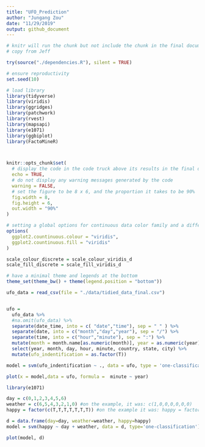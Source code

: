 ```yaml
---
title: "UFO_Prediction"
author: "Jungang Zou"
date: "11/29/2019"
output: github_document
---
```


```r
# knitr will run the chunk but not include the chunk in the final document
# copy from Jeff

try(source("./dependencies.R"), silent = TRUE)

# ensure reproductivity
set.seed(10)

# load library
library(tidyverse)
library(viridis)
library(ggridges)
library(patchwork)
library(rvest)
library(mapsapi)
library(e1071)
library(ggbiplot)
library(FactoMineR)



knitr::opts_chunk$set(
  # display the code in the code truck above its results in the final document
  echo = TRUE,
  # do not display any warning messages generated by the code
  warning = FALSE,
  # set the figure to be 8 x 6, and the proportion it takes to be 90%
  fig.width = 8,
  fig.height = 6, 
  out.width = "90%"
)

# setting a global options for continuous data color family and a different format to set discrete data to have a color family
options(
  ggplot2.countinuous.colour = "viridis",
  ggplot2.countinuous.fill = "viridis"
)

scale_colour_discrete = scale_colour_viridis_d
scale_fill_discrete = scale_fill_viridis_d

# have a minimal theme and legends at the bottom
theme_set(theme_bw() + theme(legend.position = "bottom"))
```


```r

ufo_data = read_csv(file = "./data/tidied_data_final.csv")


ufo =
  ufo_data %>%  
  #na.omit(ufo_data) %>% 
  separate(date_time, into = c( "date","time"), sep = " " ) %>%
  separate(date, into = c("month","day","year"), sep = "/") %>% 
  separate(time, into = c("hour","minute"), sep = ":") %>% 
  mutate(month = month.name[as.numeric(month)], year = as.numeric(year), hour = as.numeric(hour), minute = as.numeric(minute), day = as.numeric(day), country = as.factor(country), state = as.factor(state), city = as.factor(city)) %>% 
  select(year, month, day, hour, minute, country, state, city) %>% 
  mutate(ufo_indentification = as.factor(T)) 

model = svm(ufo_indentification ~ ., data = ufo, type = 'one-classification', kernel = "linear")

plot(x = model,data = ufo, formula =  minute ~ year)
```


```r
library(e1071)

day = c(0,1,2,3,4,5,6)
weather = c(6,5,4,3,2,1,0) #on the example, it was: c(1,0,0,0,0,0,0)
happy = factor(c(T,T,T,T,T,T,T)) #on the example it was: happy = factor(c(T,F,F,F,F,F,F))

d = data.frame(day=day, weather=weather, happy=happy)
model = svm(happy ~ day + weather, data = d, type='one-classification') #on the example it was: model = svm(happy ~ day + weather, data = d)

plot(model, d)

```